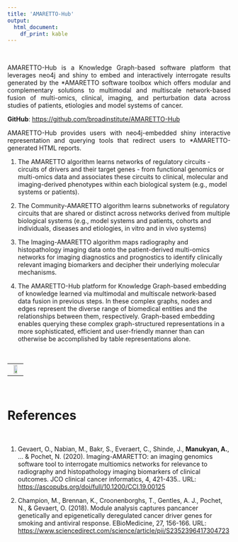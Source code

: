 ```yaml
---
title: 'AMARETTO-Hub'
output:
  html_document:
    df_print: kable
---
```


<br>

<p style="text-align: justify">
AMARETTO-Hub is a Knowledge Graph-based software platform that leverages neo4j and shiny to embed and interactively interrogate results generated by the *AMARETTO software toolbox which offers modular and complementary solutions to multimodal and multiscale network-based fusion of multi-omics, clinical, imaging, and perturbation data across studies of patients, etiologies and model systems of cancer.
</p>

**GitHub**:
[https://github.com/broadinstitute/AMARETTO-Hub](https://github.com/broadinstitute/AMARETTO-Hub)

<p style="text-align: justify">
AMARETTO-Hub provides users with neo4j-embedded shiny interactive representation and querying tools that redirect users to *AMARETTO-generated HTML reports.
</p>

<p style="text-align: justify">
(1) The AMARETTO algorithm learns networks of regulatory circuits - circuits of drivers and their target genes - from functional genomics or multi-omics data and associates these circuits to clinical, molecular and imaging-derived phenotypes within each biological system (e.g., model systems or patients).
</p>

<p style="text-align: justify">
(2) The Community-AMARETTO algorithm learns subnetworks of regulatory circuits that are shared or distinct across networks derived from multiple biological systems (e.g., model systems and patients, cohorts and individuals, diseases and etiologies, in vitro and in vivo systems)
</p>

<p style="text-align: justify">
(3) The Imaging-AMARETTO algorithm maps radiography and histopathology imaging data onto the patient-derived multi-omics networks for imaging diagnostics and prognostics to identify clinically relevant imaging biomarkers and decipher their underlying molecular mechanisms.
</p>

<p style="text-align: justify">
(4) The AMARETTO-Hub platform for Knowledge Graph-based embedding of knowledge learned via multimodal and multiscale network-based data fusion in previous steps. In these complex graphs, nodes and edges represent the diverse range of biomedical entities and the relationships between them, respectively. Graph-based embedding enables querying these complex graph-structured representations in a more sophisticated, efficient and user-friendly manner than can otherwise be accomplished by table representations alone.
</p>

<br>

<table>
<tbody>
<tr>
  <td style = "width: 100%; text-align: center">
    <img width="60%" height="60%" src="image/knowledgegraph.png" class="center">
  </td>
</tr>
</tbody>
</table>

<br>

# References

<br>

1. Gevaert, O., Nabian, M., Bakr, S., Everaert, C., Shinde, J., **Manukyan, A.**, ... & Pochet, N. (2020). Imaging-AMARETTO: an imaging genomics software tool to interrogate multiomics networks for relevance to radiography and histopathology imaging biomarkers of clinical outcomes. JCO clinical cancer informatics, 4, 421-435.. URL: [https://ascopubs.org/doi/full/10.1200/CCI.19.00125](https://ascopubs.org/doi/full/10.1200/CCI.19.00125)

2. Champion, M., Brennan, K., Croonenborghs, T., Gentles, A. J., Pochet, N., & Gevaert, O. (2018). Module analysis captures pancancer genetically and epigenetically deregulated cancer driver genes for smoking and antiviral response. EBioMedicine, 27, 156-166. URL: [https://www.sciencedirect.com/science/article/pii/S2352396417304723](https://www.sciencedirect.com/science/article/pii/S2352396417304723)

